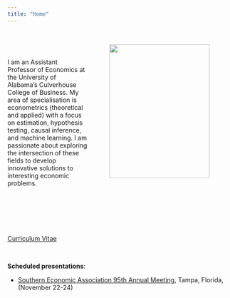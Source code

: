 ```yaml
---
title: "Home"
---
```

<br>


<IMG SRC="Emmanuel_Selorm_Tsyawo2018.jpg" style="width:225px;height:300px;" ALIGN="right" HSPACE="50"/> 

<br>

I am an Assistant Professor of Economics at the University of Alabama's Culverhouse College of Business. My area of specialisation is econometrics (theoretical and applied) with a focus on estimation, hypothesis testing, causal inference, and machine learning. I am passionate about exploring the intersection of these fields to develop innovative solutions to interesting economic problems.

<br>

<br>

<!--
<a href="Tsyawo_JMP.pdf#" class="download" title="Download JMP as PDF">Job Market Paper</a>
-->

<br>

<a href="Tsyawo_CV.pdf#" class="download" title="Download CV as PDF">Curriculum Vitae</a>			

<br>

<!--Email: estsyawo[at]temple[dot]edu, estsyawo[at]gmail[dot]com
**Email**: estsyawo [at] gmail [dot] com

**Address**: Université Mohammed VI Polytechnique, 

Faculté de Gouvernance, Sciences Economiques et Sociales (FGSES)

Technopolis, Rocade Rabat-Salé, Morocco

Department of Economics, Finance and Legal Studies
Culverhouse College of Business
University of Alabama
Box 870224
Tuscaloosa, AL 35487-0224 

<br>

-->

**Scheduled presentations**: 

* [Southern Economic Association 95th Annual Meeting](https://southerneconomic.org/conference/call-for-papers/), Tampa, Florida, (November 22-24)

<!--

* [2025 World Congress of the Econometric Society (ESWC 2025)](https://www.eswc2025.org/), Seoul, Korea, (August 18-22, 2025)

* [The 19th World Conference of the Spatial Econometrics Association (SEA 2025)](https://sites.google.com/site/jefconference/), Rabat, Morocco, (May 5-6 2025)

* The 29th International Panel Data Conference (IPDC), Orléans, France (July 2024)

* Bernoulli-IMS 11th World Congress in Probability and Statistics, Bochum, Germany (August 2024)

* European Summer Meeting of the Econometric Society, Rotterdam, Netherlands (August, 2024)

* The 18th International Joint Conference on Computational and Financial Econometrics (CFE) and Computational and Methodological Statistics (CMStatistics), CFE-CMStatistics 2024, London (14-16 December 2024)

-->


